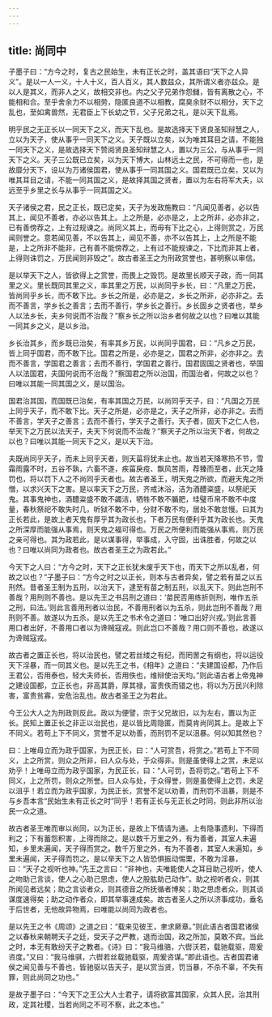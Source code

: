 ```yaml
---
---
---
```

title: 尚同中
---




子墨子曰：“方今之时，复古之民始生，未有正长之时，盖其语曰“天下之人异义”。是以一人一义，十人十义，百人百义，其人数兹众，其所谓义者亦兹众。是以人是其义，而非人之义，故相交非也。内之父子兄弟作怨雠，皆有离散之心，不能相和合。至乎舍余力不以相劳，隐匿良道不以相教，腐臭余财不以相分，天下之乱也，至如禽兽然，无君臣上下长幼之节，父子兄弟之礼，是以天下乱焉。

明乎民之无正长以一同天下之义，而天下乱也。是故选择天下贤良圣知辩慧之人，立以为天子，使从事乎一同天下之义。天子既以立矣，以为唯其耳目之请，不能独一同天下之义，是故选择天下赞阅贤良圣知辩慧之人，置以为三公，与从事乎一同天下之义。天子三公既已立矣，以为天下博大，山林远土之民，不可得而一也，是故靡分天下，设以为万诸侯国君，使从事乎一同其国之义。国君既已立矣，又以为唯其耳目之请，不能一同其国之义，是故择其国之贤者，置以为左右将军大夫，以远至乎乡里之长与从事乎一同其国之义。

天子诸侯之君，民之正长，既已定矣，天子为发政施教曰：“凡闻见善者，必以告其上，闻见不善者，亦必以告其上。上之所是，必亦是之，上之所非，必亦非之，已有善傍荐之，上有过规谏之。尚同义其上，而毋有下比之心，上得则赏之，万民闻则誉之。意若闻见善，不以告其上，闻见不善，亦不以告其上，上之所是不能是，上之所非不能非，己有善不能傍荐之，上有过不能规谏之，下比而非其上者，上得则诛罚之，万民闻则非毁之”。故古者圣王之为刑政赏誉也，甚明察以审信。

是以举天下之人，皆欲得上之赏誉，而畏上之毁罚。是故里长顺天子政，而一同其里之义。里长既同其里之义，率其里之万民，以尚同乎乡长，曰：“凡里之万民，皆尚同乎乡长，而不敢下比。乡长之所是，必亦是之，乡长之所非，必亦非之。去而不善言，学乡长之善言；去而不善行，学乡长之善行。乡长固乡之贤者也，举乡人以法乡长，夫乡何说而不治哉？”察乡长之所以治乡者何故之以也？曰唯以其能一同其乡之义，是以乡治。

乡长治其乡，而乡既已治矣，有率其乡万民，以尚同乎国君，曰：“凡乡之万民，皆上同乎国君，而不敢下比。国君之所是，必亦是之，国君之所非，必亦非之。去而不善言，学国君之善言；去而不善行，学国君之善行。国君固国之贤者也，举国人以法国君，夫国何说而不治哉？”察国君之所以治国，而国治者，何故之以也？曰唯以其能一同其国之义，是以国治。

国君治其国，而国既已治矣，有率其国之万民，以尚同乎天子，曰：“凡国之万民上同乎天子，而不敢下比。天子之所是，必亦是之，天子之所非，必亦非之。去而不善言，学天子之善言；去而不善行，学天子之善行。天子者，固天下之仁人也，举天下之万民以法天子，夫天下何说而不治哉？”察天子之所以治天下者，何故之以也？曰唯以其能一同天下之义，是以天下治。

夫既尚同乎天子，而未上同乎天者，则天菑将犹未止也。故当若天降寒热不节，雪霜雨露不时，五谷不孰，六畜不遂，疾菑戾疫、飘风苦雨，荐臻而至者，此天之降罚也，将以罚下人之不尚同乎天者也。故古者圣王，明天鬼之所欲，而避天鬼之所憎，以求兴天下之害。是以率天下之万民，齐戒沐浴，洁为酒醴粢盛，以祭祀天鬼。其事鬼神也，酒醴粢盛不敢不蠲洁，牺牲不敢不腯肥，珪璧币帛不敢不中度量，春秋祭祀不敢失时几，听狱不敢不中，分财不敢不均，居处不敢怠慢。曰其为正长若此，是故上者天鬼有厚乎其为政长也，下者万民有便利乎其为政长也。天鬼之所深厚而能强从事焉，则天鬼之福可得也。万民之所便利而能强从事焉，则万民之亲可得也。其为政若此，是以谋事得，举事成，入守固，出诛胜者，何故之以也？曰唯以尚同为政者也。故古者圣王之为政若此。”

今天下之人曰：“方今之时，天下之正长犹未废乎天下也，而天下之所以乱者，何故之以也？”子墨子曰：“方今之时之以正长，则本与古者异矣，譬之若有苗之以五刑然。昔者圣王制为五刑，以治天下，逮至有苗之制五刑，以乱天下。则此岂刑不善哉？用刑则不善也。是以先王之书吕刑之道曰：‘苗民否用练折则刑，唯作五杀之刑，曰法。’则此言善用刑者以治民，不善用刑者以为五杀，则此岂刑不善哉？用刑则不善。故遂以为五杀。是以先王之书术令之道曰：‘唯口出好兴戎。’则此言善用口者出好，不善用口者以为谗贼寇戎。则此岂口不善哉？用口则不善也，故遂以为谗贼寇戎。

故古者之置正长也，将以治民也，譬之若丝缕之有纪，而罔罟之有纲也，将以运役天下淫暴，而一同其义也。是以先王之书，《相年》之道曰：“夫建国设都，乃作后王君公，否用泰也，轻大夫师长，否用佚也，维辩使治天均。”则此语古者上帝鬼神之建设国都，立正长也，非高其爵，厚其禄，富贵佚而错之也，将以为万民兴利除害，富贵贫寡，安危治乱也。故古者圣王之为若此。

今王公大人之为刑政则反此。政以为便譬，宗于父兄故旧，以为左右，置以为正长。民知上置正长之非正以治民也，是以皆比周隐匿，而莫肯尚同其上。是故上下不同义。若苟上下不同义，赏誉不足以劝善，而刑罚不足以沮暴。何以知其然也？

曰：上唯毋立而为政乎国家，为民正长，曰：“人可赏吾，将赏之。”若苟上下不同义，上之所赏，则众之所非，曰人众与处，于众得非。则是虽使得上之赏，未足以劝乎！上唯毋立而为政乎国家，为民正长，曰：“人可罚，吾将罚之。”若苟上下不同义，上之所罚，则众之所誉。曰人众与处，于众得誉，则是虽使得上之罚，未足以沮乎！若立而为政乎国家，为民正长，赏誉不足以劝善，而刑罚不沮暴，则是不与乡吾本言“民始生未有正长之时”同乎！若有正长与无正长之时同，则此非所以治民一众之道。

故古者圣王唯而审以尚同，以为正长，是故上下情请为通。上有隐事遗利，下得而利之；下有蓄怨积害，上得而除之。是以数千万里之外，有为善者，其室人未遍知，乡里未遍闻，天子得而赏之。数千万里之外，有为不善者，其室人未遍知，乡里未遍闻，天子得而罚之。是以举天下之人皆恐惧振动惕栗，不敢为淫暴，曰：“天子之视听也神。”先王之言曰：“非神也，夫唯能使人之耳目助己视听，使人之吻助己言谈，使人之心助己思虑，使人之股肱助己动作”。助之视听者众，则其所闻见者远矣；助之言谈者众，则其德音之所抚循者博矣；助之思虑者众，则其谈谋度速得矣；助之动作者众，即其举事速成矣。故古者圣人之所以济事成功，垂名于后世者，无他故异物焉，曰唯能以尚同为政者也。

是以先王之书《周颂》之道之曰：“载来见彼王，聿求厥章。”则此语古者国君诸侯之以春秋来朝聘天子之廷，受天子之严教，退而治国，政之所加，莫敢不宾。当此之时，本无有敢纷天子之教者。《诗》曰：“我马维骆，六辔沃若，载驰载驱，周爰咨度。”又曰：“我马维骐，六辔若丝载驰载驱，周爰咨谋。”即此语也。古者国君诸侯之闻见善与不善也，皆驰驱以告天子，是以赏当贤，罚当暴，不杀不辜，不失有罪，则此尚同之功也。”

是故子墨子曰：“今天下之王公大人士君子，请将欲富其国家，众其人民，治其刑政，定其社稷，当若尚同之不可不察，此之本也。”